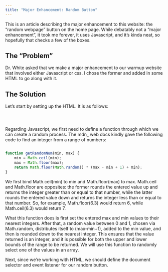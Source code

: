 ```yaml
---
title: "Major Enhancement: Random Button"
---
```


This is an article describing the major enhancement to this website: the "random webpage" button on the home page. While debatably not a "major enhancement", it took me forever, it uses Javascript, and it's kinda neat, so hopefully that checks a few of the boxes.

## The "Problem"

Dr. White asked that we make a major enhancement to our warmup website that involved either Javascript or css. I chose the former and added in some HTML to go along with it.


## The Solution

Let's start by setting up the HTML. It is as follows:

```.html




```


Regarding Javascript, we first need to define a function through which we can create a random process. The mdn_ web docs kindly gave the following code to find an integer from a range of numbers:

```.js

function getRandomNum(min, max) {
    min = Math.ceil(min);
    max = Math.floor(max);
    return Math.floor(Math.random() * (max - min + 1) + min);
}

```

We first bind Math.ceil(min) to min and Math.floor(max) to max. Math.ceil and Math.floor are opposites: the former rounds the entered value up and returns the integer greater than or equal to that number, while the latter rounds the entered value down and returns the integer less than or equal to that number. So, for example, Math.floor(6.3) would return 6, while Math.ceil(6.3) would return 7.

What this function does is first set the entered max and min values to their nearest integers. After that, a random value between 0 and 1, chosen via Math.random, distributes itself to (max-min+1), added to the min value, and then is rounded down to the nearest integer. This ensures that the value returned is an integer, and it is possible for both the upper and lower bounds of the range to be returned. We will use this function to randomly select one of the values in an array.


Next, since we're working with HTML, we should define the document selector and event listener for our random button.

